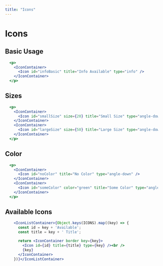 ```yaml
---
title: "Icons"
---
```


# Icons

## Basic Usage

```.jsx
  <p>
    <IconContainer>
      <Icon id="infoBasic" title="Info Available" type="info" />
    </IconContainer>
  </p>
```

## Sizes

```.jsx
  <p>
    <IconContainer>
      <Icon id="smallSize" size={20} title="Small Size" type="angle-down" />
    </IconContainer>
    <IconContainer>
      <Icon id="largeSize" size={50} title="Large Size" type="angle-down" />
    </IconContainer>
  </p>
```

## Color

```.jsx
  <p>
    <IconContainer>
      <Icon id="noColor" title="No Color" type="angle-down" />
    </IconContainer>
    <IconContainer>
      <Icon id="someColor" color="green" title="Some Color" type="angle-down" />
    </IconContainer>
  </p>
```

## Available Icons

```.jsx
    <IconListContainer>{Object.keys(ICONS).map((key) => {
      const id = key + 'Available';
      const title = key + ' Title';

      return <IconContainer border key={key}>
        <Icon id={id} title={title} type={key} /><br />
        {key}
      </IconContainer>
    })}</IconListContainer>
```